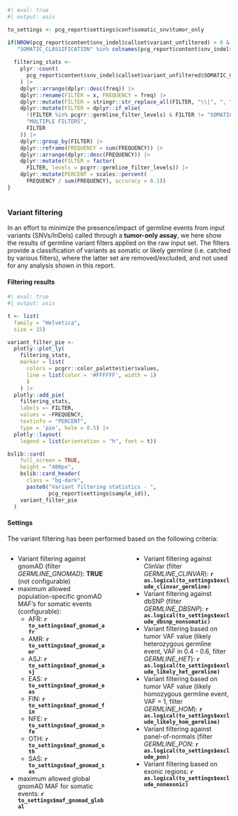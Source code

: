 ```r
#| eval: true
#| output: asis

to_settings <- pcg_report$settings$conf$somatic_snv$tumor_only

if(NROW(pcg_report$content$snv_indel$callset$variant_unfiltered) > 0 &
   "SOMATIC_CLASSIFICATION" %in% colnames(pcg_report$content$snv_indel$callset$variant_unfiltered)){
 
  filtering_stats <- 
    plyr::count(
      pcg_report$content$snv_indel$callset$variant_unfiltered$SOMATIC_CLASSIFICATION
    ) |>
    dplyr::arrange(dplyr::desc(freq)) |>
    dplyr::rename(FILTER = x, FREQUENCY = freq) |>
    dplyr::mutate(FILTER = stringr::str_replace_all(FILTER, "\\|", ", ")) |>
    dplyr::mutate(FILTER = dplyr::if_else(
      !(FILTER %in% pcgrr::germline_filter_levels) & FILTER != "SOMATIC",
      "MULTIPLE FILTERS",
      FILTER
    )) |>
    dplyr::group_by(FILTER) |>
    dplyr::reframe(FREQUENCY = sum(FREQUENCY)) |>
    dplyr::arrange(dplyr::desc(FREQUENCY)) |>
    dplyr::mutate(FILTER = factor(
      FILTER, levels = pcgrr::germline_filter_levels)) |>
    dplyr::mutate(PERCENT = scales::percent(
      FREQUENCY / sum(FREQUENCY), accuracy = 0.1))
}
  
```

### Variant filtering

In an effort to minimize the presence/impact of germline events from input variants (SNVs/InDels) called through a **tumor-only assay**, we here show the results of germline variant filters applied on the raw input set. The filters provide a classification of variants as somatic or likely germline (i.e. catched by various filters), where the latter set are removed/excluded, and not used for any analysis shown in this report.

::: {.panel-tabset}

#### Filtering results

```r
#| eval: true
#| output: asis

t <- list(
  family = "Helvetica",
  size = 15)

variant_filter_pie <- 
  plotly::plot_ly(
    filtering_stats, 
    marker = list(
      colors = pcgrr::color_palette$tier$values,
      line = list(color = '#FFFFFF', width = 1)
      )
    ) |>
  plotly::add_pie(
    filtering_stats, 
    labels =~ FILTER,
    values = ~FREQUENCY,
    textinfo = "PERCENT",
    type = 'pie', hole = 0.5) |>
  plotly::layout(
    legend = list(orientation = "h", font = t))

bslib::card(
    full_screen = TRUE,
    height = "400px",
    bslib::card_header(
      class = "bg-dark", 
      paste0("Variant filtering statistics - ",
             pcg_report$settings$sample_id)),
    variant_filter_pie
  )


```

#### Settings

The variant filtering has been performed based on the following criteria:

:::: {.columns}

::: {.column width="47.5%"}

* Variant filtering against gnomAD (filter *GERMLINE_GNOMAD*): __TRUE__ (not configurable)
* maximum allowed population-specific gnomAD MAF's for somatic events (configurable):
    * AFR: __`r to_settings$maf_gnomad_afr`__
    * AMR: __`r to_settings$maf_gnomad_amr`__
    * ASJ: __`r to_settings$maf_gnomad_asj`__
    * EAS: __`r to_settings$maf_gnomad_eas`__
    * FIN: __`r to_settings$maf_gnomad_fin`__
    * NFE: __`r to_settings$maf_gnomad_nfe`__
    * OTH: __`r to_settings$maf_gnomad_oth`__
    * SAS: __`r to_settings$maf_gnomad_sas`__
* maximum allowed global gnomAD MAF for somatic events: __`r to_settings$maf_gnomad_global`__

:::

::: {.column width="5%"}
<!-- empty column to create gap -->
:::

::: {.column width="47.5%"}
* Variant filtering against ClinVar (filter *GERMLINE_CLINVAR*): __`r as.logical(to_settings$exclude_clinvar_germline)`__
* Variant filtering against dbSNP (filter *GERMLINE_DBSNP*): __`r as.logical(to_settings$exclude_dbsnp_nonsomatic)`__
* Variant filtering based on tumor VAF value (likely heterozygous germline event, VAF in 0.4 - 0.6, filter *GERMLINE_HET*): __`r as.logical(to_settings$exclude_likely_het_germline)`__
* Variant filtering based on tumor VAF value (likely homozygous germline event, VAF = 1, filter *GERMLINE_HOM*): __`r as.logical(to_settings$exclude_likely_hom_germline)`__
* Variant filtering against panel-of-normals (filter *GERMLINE_PON*: __`r as.logical(to_settings$exclude_pon)`__
* Variant filtering based on exonic regions: __`r as.logical(to_settings$exclude_nonexonic)`__

:::

::::

:::

<br>
